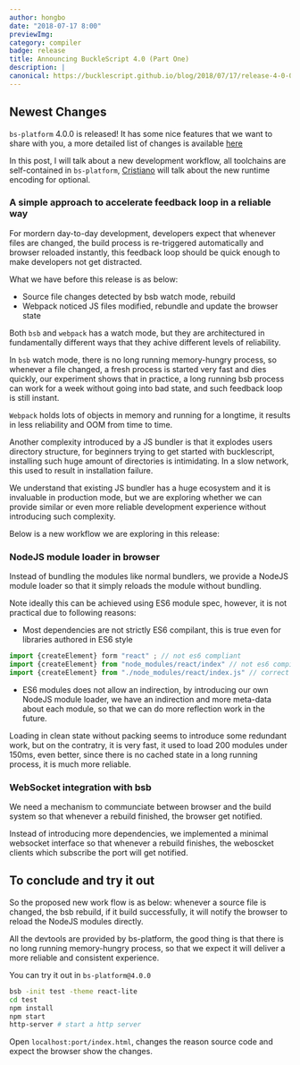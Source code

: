 ```yaml
---
author: hongbo
date: "2018-07-17 8:00" 
previewImg:
category: compiler
badge: release
title: Announcing BuckleScript 4.0 (Part One)
description: |
canonical: https://bucklescript.github.io/blog/2018/07/17/release-4-0-0
---
```


## Newest Changes

`bs-platform` 4.0.0 is released! It has some  nice features that we want to
share with you, a more detailed list of changes is available
[here](https://github.com/BuckleScript/bucklescript/blob/master/Changes.md#400)

In this post, I will talk about a new development workflow, all toolchains are
self-contained in `bs-platform`, [Cristiano](https://twitter.com/ccrisccris)
will talk about the new runtime encoding for optional.

### A simple approach to accelerate feedback loop in a reliable way

For mordern day-to-day development, developers expect that whenever files are
changed, the build process is re-triggered automatically and browser reloaded
instantly, this feedback loop should be quick enough to make developers not get
distracted.

What we have before this release is as below:

- Source file changes detected by bsb watch mode, rebuild
- Webpack noticed JS files modified, rebundle and update the browser state

Both `bsb` and `webpack` has a watch mode, but they are architectured in
fundamentally different ways that they achive different levels of reliability.

In `bsb` watch mode, there is no long running memory-hungry process, so
whenever a file changed, a fresh process is started very fast and dies quickly,
our experiment shows that in practice, a long running bsb process can work for
a week without going into bad state, and such feedback loop is still instant.

`Webpack` holds lots of objects in memory and running for a longtime, it
results in less reliability and OOM from time to time.

Another complexity introduced by a JS bundler is that it explodes users
directory structure, for beginners trying to get started with bucklescript,
installing such huge amount of directories is intimidating. In a slow network,
this used to result in installation failure. 

We understand that existing JS bundler has a huge ecosystem and it is
invaluable in production mode, but we are exploring whether we can provide
similar or even more reliable development experience without introducing such
complexity.

Below is a new workflow we are exploring in this release:

### NodeJS module loader in browser

Instead of bundling the modules like normal bundlers, we provide a NodeJS
module loader so that it simply reloads the module without bundling.

Note ideally this can be achieved using ES6 module spec, however, it is not
practical due to following reasons:

- Most dependencies are not strictly ES6 compilant, this is true even for libraries authored in ES6 style

```js
import {createElement} form "react" ; // not es6 compliant
import {createElement} from "node_modules/react/index" // not es6 compilant
import {createElement} from "./node_modules/react/index.js" // correct es6 module
```
- ES6 modules does not allow an indirection, by introducing our own NodeJS module loader, we have an indirection and more meta-data about each module, so that we can do more reflection work in the future.

Loading in clean state without packing seems to introduce some redundant work,
but on the contratry, it is very fast, it used to load 200 modules under 150ms,
even better, since there is no cached state in a long running process, it is
much more reliable.

### WebSocket integration with bsb

We need a mechanism to communciate between browser and the build system so that
whenever a rebuild finished, the browser get notified.

Instead of introducing more dependencies, we implemented a minimal websocket
interface so that whenever a rebuild finishes, the weboscket clients which
subscribe the port will get notified.

## To conclude and try it out

So the proposed new work flow is as below: whenever a source file is changed,
the bsb rebuild, if it build successfully, it will notify the browser to reload
the NodeJS modules directly.

All the devtools are provided by bs-platform, the good thing is that there is
no long running memory-hungry process, so that we expect it will deliver a more
reliable and consistent experience.

You can try it out in `bs-platform@4.0.0`

```sh
bsb -init test -theme react-lite
cd test
npm install
npm start 
http-server # start a http server
```

Open `localhost:port/index.html`, changes the reason source code and expect the browser show the changes.
